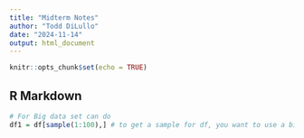```yaml
---
title: "Midterm Notes"
author: "Todd DiLullo"
date: "2024-11-14"
output: html_document
---
```


```r
knitr::opts_chunk$set(echo = TRUE)
```

## R Markdown

```r
# For Big data set can do 
df1 = df[sample(1:100),] # to get a sample for df, you want to use a bigger example
```

